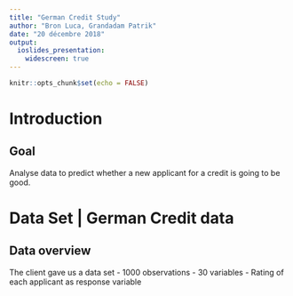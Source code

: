 ```yaml
---
title: "German Credit Study"
author: "Bron Luca, Grandadam Patrik"
date: "20 décembre 2018"
output:
  ioslides_presentation:
    widescreen: true
---
```


```r
knitr::opts_chunk$set(echo = FALSE)
```

# Introduction 

## Goal 
Analyse data to predict whether a new applicant for a credit is going to be good.

# Data Set | German Credit data

## Data overview

The client gave us a data set
- 1000 observations
- 30 variables
- Rating of each applicant as response variable

